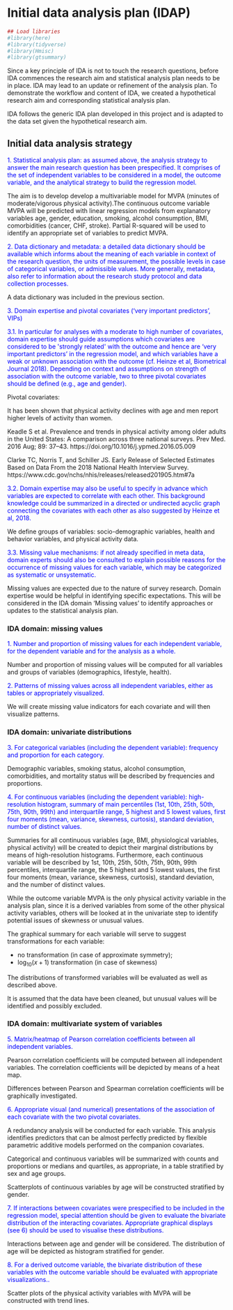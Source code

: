 # Initial data analysis plan (IDAP)


```r
## Load libraries
#library(here)
#library(tidyverse)
#library(Hmisc)
#library(gtsummary)
```

Since a key principle of IDA is not to touch the research questions, before IDA commences the research aim and statistical analysis plan needs to be in place. 
IDA may lead to an update or refinement of the analysis plan. To demonstrate the workflow and content of IDA, we created a hypothetical research aim and corresponding statistical analysis plan.

IDA follows the generic IDA plan developed in this project and is adapted to the data set given the hypothetical research aim.
 




##  Initial data analysis strategy

<span style="color:blue">1. Statistical analysis plan: as assumed above, the analysis strategy to answer the main research question has been prespecified. It comprises of the set of independent variables to be considered in a model, the outcome variable, and the analytical strategy to build the regression model. </span>


The aim is to develop develop a multivariable model for MVPA (minutes of moderate/vigorous physical activity).The continuous outcome variable MVPA will be predicted with linear regression models from explanatory variables  age, gender, education, smoking, alcohol consumption, BMI, comorbidities (cancer, CHF, stroke).  Partial R-squared will be used to identify an appropriate set of variables to predict MVPA.




<span style="color:blue">2. Data dictionary and metadata: a detailed data dictionary should be available which informs about the meaning of each variable in context of the research question, the units of measurement, the possible levels in case of categorical variables, or admissible values. More generally, metadata, also refer to information about the research study protocol and data collection processes.</span>


A data dictionary was included in the previous section.


<span style="color:blue">3. Domain expertise and pivotal covariates ('very important predictors', VIPs)</span>

<span style="color:blue">3.1. In particular for analyses with a moderate to high number of covariates, domain expertise should guide assumptions which covariates are considered to be &#39;strongly related&#39; with the outcome and hence are 'very important predictors' in the regression model, and which variables have a weak or unknown association with the outcome (cf. Heinze et al, Biometrical Journal 2018). Depending on context and assumptions on strength of association with the outcome variable, two to three pivotal covariates should be defined (e.g., age and gender).</span>

Pivotal covariates:

It has been shown that physical activity declines with age and men report higher levels of activity than women.  

Keadle S et al. Prevalence and trends in physical activity among older adults in the United States: A comparison across three national surveys. Prev Med. 2016 Aug; 89: 37–43. https://doi.org/10.1016/j.ypmed.2016.05.009 

Clarke TC,  Norris T, and Schiller JS. Early Release of Selected Estimates Based on Data From the 2018 National Health Interview Survey. https://www.cdc.gov/nchs/nhis/releases/released201905.htm#7a

<span style="color:blue"> 3.2. Domain expertise may also be useful to specify in advance which variables are expected to correlate with each other. This background knowledge could be summarized in a directed or undirected acyclic graph connecting the covariates with each other as also suggested by Heinze et al, 2018.</span>

We define groups of variables: socio-demographic variables, health and behavior variables, and physical activity data.

  
<span style="color:blue">3.3. Missing value mechanisms: if not already specified in meta data, domain experts should also be consulted to explain possible reasons for the occurrence of missing values for each variable, which may be categorized as systematic or unsystematic.</span>
  
Missing values are expected due to the nature of survey research. Domain expertise would be helpful in identifying specific expectations. This will be considered in the IDA domain 'Missing values' to identify approaches or updates to the statistical analysis plan.


### IDA domain: missing values  

<span style="color:blue">1. Number and proportion of missing values for each independent variable, for the dependent variable and for the analysis as a whole.</span>

Number and proportion of missing values will be computed for all variables and groups of variables (demographics, lifestyle, health).

<span style="color:blue">2. Patterns of missing values across all independent variables, either as tables or appropriately visualized.</span>

We will create missing value indicators for each covariate and will then visualize patterns.




### IDA domain: univariate distributions

<span style="color:blue">3. For categorical variables (including the dependent variable): frequency and proportion for each category.</span>

Demographic variables, smoking status, alcohol consumption, comorbidities, and mortality status  will be described by frequencies and proportions.

<span style="color:blue">4. For continuous variables (including the dependent variable): high-resolution histogram, summary of main percentiles (1st, 10th, 25th, 50th, 75th, 90th, 99th) and interquartile range, 5 highest and 5 lowest values, first four moments (mean, variance, skewness, curtosis), standard deviation, number of distinct values. </span>



Summaries for all continuous variables (age, BMI, physiological variables, physical activity) will be created to depict their marginal distributions by means of high-resolution histograms. Furthermore, each continuous variable will be described by 1st, 10th, 25th, 50th, 75th, 90th, 99th percentiles,  interquartile range, the 5 highest and 5 lowest values, the first four moments (mean, variance, skewness, curtosis), standard deviation, and the number of distinct values.

While the outcome variable MVPA is the only physical activity variable in the analysis plan, since it is a  derived variables from some of the other physical activity variables, others will be looked at in the univariate step to identify potential issues of skewness or unusual values.

The graphical summary for each variable will serve to suggest transformations for each variable:

* no transformation (in case of approximate symmetry);
* $\log_{10}(x+1)$ transformation (in case of skewness)

The distributions of transformed variables will be evaluated as well as described above.

It is assumed that the data have been cleaned, but unusual values will be identified and possibly excluded.

### IDA domain: multivariate system of variables

<span style="color:blue">5. Matrix/heatmap of Pearson correlation coefficients between all independent variables.</span>

Pearson correlation coefficients will be computed between all independent variables. The correlation coefficients will be depicted by means of a heat map. 

Differences between Pearson and Spearman correlation coefficients will be graphically investigated.

<span style="color:blue">6. Appropriate visual (and numerical) presentations of the association of each covariate with the two pivotal covariates.</span>

A redundancy analysis will be conducted for each variable. This analysis identifies predictors that can be almost perfectly predicted by flexible parametric additive models performed on the companion covariates. 

Categorical and continuous variables will be summarized with counts and proportions or medians and quartiles, as appropriate, in a table stratified by sex and age groups.

Scatterplots of continuous variables by age will be constructed stratified by gender.


<span style="color:blue">7. If interactions between covariates were prespecified to be included in the regression model, special attention should be given to evaluate the bivariate distribution of the interacting covariates. Appropriate graphical displays (see 6) should be used to visualise these distributions.</span>

Interactions between age and gender will be considered. The distribution of age will be depicted as histogram stratified for gender. 


<span style="color:blue">8. For a derived outcome variable, the bivariate distribution of these variables  with the outcome variable should be evaluated with appropriate visualizations.. </span>

Scatter plots of the physical activity variables with MVPA will be constructed with trend lines.



